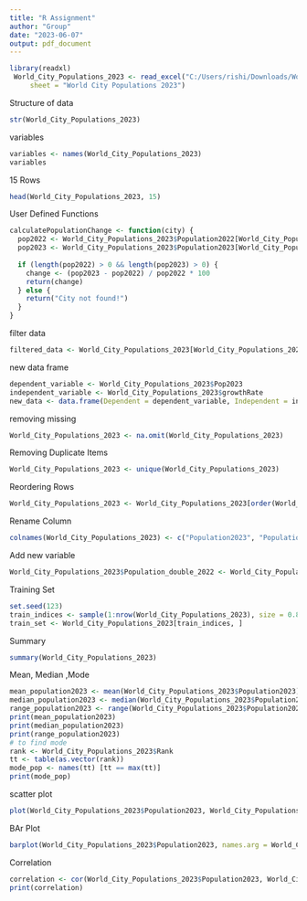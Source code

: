 ---
title: "R Assignment"
author: "Group"
date: "2023-06-07"
output: pdf_document
---

```{r}
library(readxl)
 World_City_Populations_2023 <- read_excel("C:/Users/rishi/Downloads/World City Populations 2023.xlsx", 
     sheet = "World City Populations 2023")
```
Structure of data
```{r}
str(World_City_Populations_2023)
```
variables
```{r}
variables <- names(World_City_Populations_2023)
variables
```
15 Rows
```{r}
head(World_City_Populations_2023, 15)
```
User Defined Functions
```{r}
calculatePopulationChange <- function(city) {
  pop2022 <- World_City_Populations_2023$Population2022[World_City_Populations_2023$City == city]
  pop2023 <- World_City_Populations_2023$Population2023[World_City_Populations_2023$City == city]
  
  if (length(pop2022) > 0 && length(pop2023) > 0) {
    change <- (pop2023 - pop2022) / pop2022 * 100
    return(change)
  } else {
    return("City not found!")
  }
}
```
filter data
```{r}
filtered_data <- World_City_Populations_2023[World_City_Populations_2023$growthRate > 0.05, ]
```
new data frame
```{r}
dependent_variable <- World_City_Populations_2023$Pop2023
independent_variable <- World_City_Populations_2023$growthRate
new_data <- data.frame(Dependent = dependent_variable, Independent = independent_variable)
```
removing missing
```{r}
World_City_Populations_2023 <- na.omit(World_City_Populations_2023)
```
Removing Duplicate Items
```{r}
World_City_Populations_2023 <- unique(World_City_Populations_2023)
```
Reordering Rows
```{r}
World_City_Populations_2023 <- World_City_Populations_2023[order(World_City_Populations_2023$rank, decreasing = TRUE), ]
```
Rename Column
```{r}
colnames(World_City_Populations_2023) <- c("Population2023", "Population2022", "City", "Country", "Continent", "GrowthRate", "Rank")
```
Add new variable
```{r}
World_City_Populations_2023$Population_double_2022 <- World_City_Populations_2023$Population2022 * 2
```
Training Set
```{r}
set.seed(123)
train_indices <- sample(1:nrow(World_City_Populations_2023), size = 0.8 * nrow(World_City_Populations_2023), replace = FALSE)
train_set <- World_City_Populations_2023[train_indices, ]
```
Summary
```{r}
summary(World_City_Populations_2023)
```
Mean, Median ,Mode
```{r}
mean_population2023 <- mean(World_City_Populations_2023$Population2023)
median_population2023 <- median(World_City_Populations_2023$Population2023)
range_population2023 <- range(World_City_Populations_2023$Population2023)
print(mean_population2023)
print(median_population2023)
print(range_population2023)
# to find mode
rank <- World_City_Populations_2023$Rank
tt <- table(as.vector(rank))
mode_pop <- names(tt) [tt == max(tt)]
print(mode_pop)
```

scatter plot

```{r}
plot(World_City_Populations_2023$Population2023, World_City_Populations_2023$GrowthRate, xlab = "Population 2023", ylab = "Growth Rate", main = "Scatter Plot")
```
BAr Plot
```{r}
barplot(World_City_Populations_2023$Population2023, names.arg = World_City_Populations_2023$City, xlab = "City", ylab = "Population 2023", main = "Population 2023 by City")
```
Correlation
```{r}
correlation <- cor(World_City_Populations_2023$Population2023, World_City_Populations_2023$GrowthRate)
print(correlation)
```


